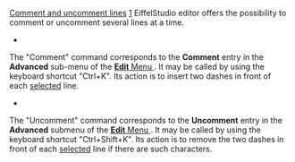 [[Property:title|Comment and uncomment lines]]
[[Property:weight|1]]
EiffelStudio editor offers the possibility to comment or uncomment several lines at a time.
*  
The "Comment" command corresponds to the '''Comment''' entry in the '''Advanced''' sub-menu of the [[Edit menu commands| '''Edit''' Menu ]] . It may be called by using the keyboard shortcut "Ctrl+K". Its action is to insert two dashes in front of each [[Selection|selected]]  line. 

*  
The "Uncomment" command corresponds to the '''Uncomment''' entry in the '''Advanced''' submenu of the [[Edit menu commands| '''Edit''' Menu ]] . It may be called by using the keyboard shortcut "Ctrl+Shift+K". Its action is to remove the two dashes in front of each [[Selection|selected]]  line if there are such characters. <br/>



{{note| '''Note''': If there is no selection, these commands will be applied to the current line. }}




